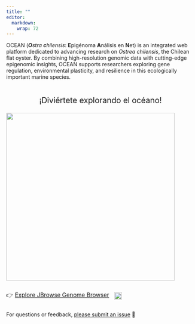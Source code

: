 ```yaml
---
title: ""
editor: 
  markdown: 
    wrap: 72
---
```


OCEAN (***O**stra **c**hilensis*: **E**pigénoma **A**nálisis en **N**et)
is an integrated web platform dedicated to advancing research on *Ostrea
chilensis*, the Chilean flat oyster. By combining high-resolution
genomic data with cutting-edge epigenomic insights, OCEAN supports
researchers exploring gene regulation, environmental plasticity, and
resilience in this ecologically important marine species.

::: {style="text-align: center; font-size: 1.5em; margin-top: 2em;"}
¡Diviértete explorando el océano!
:::

![](http://gannet.fish.washington.edu/seashell/snaps/Monosnap_DIVE_Platform_2025-08-02_13-29-50.png){fig-align="center"
width="450px"}

::: {style="display: flex; align-items: center; gap: 1em;"}
[👉 <a href="jbrowse/index.html">Explore JBrowse Genome
Browser</a>]{style="font-size: 1.1em;"}

<a href="https://github.com/urol-e5/deep-dive-genome-browser/releases">
<img src="https://img.shields.io/github/v/release/urol-e5/deep-dive-genome-browser" style="height: 1.4em;"/>
</a>
:::

For questions or feedback, [please submit an
issue](https://github.com/RobertsLab/OCEAN/issues/new/choose) 🧬
